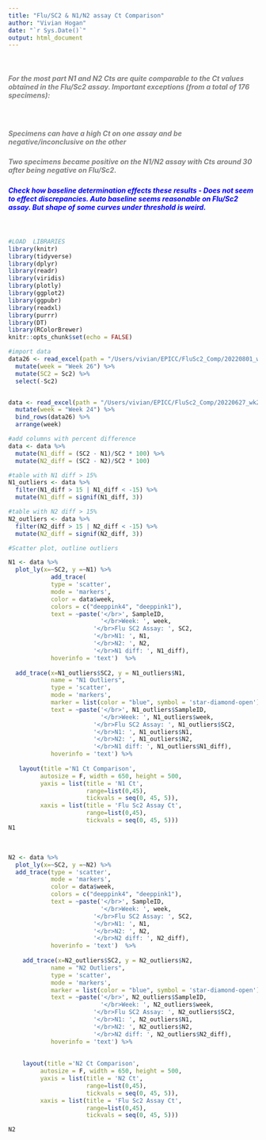 ```yaml
---
title: "Flu/SC2 & N1/N2 assay Ct Comparison"
author: "Vivian Hogan"
date: "`r Sys.Date()`"
output: html_document
---
```

<br>

##### <span style="color: gray;">For the most part N1 and N2 Cts are quite comparable to the Ct values obtained in the Flu/Sc2 assay. Important exceptions (from a total of 176 specimens): </span>
<br>

##### <span style="color: gray;">Specimens can have a high Ct on one assay and be negative/inconclusive on the other </span>
##### <span style="color: gray;">Two specimens became positive on the N1/N2 assay with Cts around 30 after being negative on Flu/Sc2. </span>
##### <span style="color: blue;">Check how baseline determination effects these results - Does not seem to effect discrepancies. Auto baseline seems reasonable on Flu/Sc2 assay. But shape of some curves under threshold is weird.</span>
<br>

```r

#LOAD  LIBRARIES
library(knitr)
library(tidyverse)
library(dplyr)  
library(readr)
library(viridis)
library(plotly)
library(ggplot2)
library(ggpubr)
library(readxl)
library(purrr)
library(DT)
library(RColorBrewer)
knitr::opts_chunk$set(echo = FALSE)
```

```r
#import data
data26 <- read_excel(path = "/Users/vivian/EPICC/FluSc2_Comp/20220801_wk26_N1_N2_comparison.xlsx", sheet = "Sheet8")%>%
  mutate(week = "Week 26") %>%
  mutate(SC2 = Sc2) %>%
  select(-Sc2)


data <- read_excel(path = "/Users/vivian/EPICC/FluSc2_Comp/20220627_wk24-001-088_N1_N2_comparison.xlsx", sheet = "Sheet8") %>%
  mutate(week = "Week 24") %>%
  bind_rows(data26) %>%
  arrange(week)


```

```r
#add columns with percent difference
data <- data %>%
  mutate(N1_diff = (SC2 - N1)/SC2 * 100) %>%
  mutate(N2_diff = (SC2 - N2)/SC2 * 100)

#table with N1 diff > 15%
N1_outliers <- data %>%
  filter(N1_diff > 15 | N1_diff < -15) %>%
  mutate(N1_diff = signif(N1_diff, 3))

#table with N2 diff > 15%
N2_outliers <- data %>%
  filter(N2_diff > 15 | N2_diff < -15) %>%
  mutate(N2_diff = signif(N2_diff, 3))

```

```r
#Scatter plot, outline outliers

N1 <- data %>%
  plot_ly(x=~SC2, y =~N1) %>%
            add_trace(
            type = 'scatter', 
            mode = 'markers',
            color = data$week, 
            colors = c("deeppink4", "deeppink1"),
            text = ~paste('</br>', SampleID,
                          '</br>Week: ', week,
                        '</br>Flu SC2 Assay: ', SC2, 
                        '</br>N1: ', N1,
                        '</br>N2: ', N2,
                        '</br>N1 diff: ', N1_diff), 
            hoverinfo = 'text')  %>%
  
  add_trace(x=N1_outliers$SC2, y = N1_outliers$N1,
            name = "N1 Outliers",
            type = 'scatter', 
            mode = 'markers', 
            marker = list(color = "blue", symbol = 'star-diamond-open'),
            text = ~paste('</br>', N1_outliers$SampleID,
                          '</br>Week: ', N1_outliers$week,
                        '</br>Flu SC2 Assay: ', N1_outliers$SC2, 
                        '</br>N1: ', N1_outliers$N1,
                        '</br>N2: ', N1_outliers$N2,
                        '</br>N1 diff: ', N1_outliers$N1_diff), 
            hoverinfo = 'text') %>%
  
   layout(title ='N1 Ct Comparison',
         autosize = F, width = 650, height = 500,
         yaxis = list(title = 'N1 Ct', 
                      range=list(0,45),
                      tickvals = seq(0, 45, 5)),
         xaxis = list(title = 'Flu Sc2 Assay Ct', 
                      range=list(0,45), 
                      tickvals = seq(0, 45, 5)))
N1
```  
<br>

```r
N2 <- data %>%
  plot_ly(x=~SC2, y =~N2) %>%
  add_trace(type = 'scatter', 
            mode = 'markers', 
            color = data$week,
            colors = c("deeppink4", "deeppink1"),
            text = ~paste('</br>', SampleID,
                          '</br>Week: ', week,
                        '</br>Flu SC2 Assay: ', SC2, 
                        '</br>N1: ', N1,
                        '</br>N2: ', N2,
                        '</br>N2 diff: ', N2_diff), 
            hoverinfo = 'text')  %>%
    
    add_trace(x=N2_outliers$SC2, y = N2_outliers$N2,
            name = "N2 Outliers",
            type = 'scatter', 
            mode = 'markers', 
            marker = list(color = "blue", symbol = 'star-diamond-open'),
            text = ~paste('</br>', N2_outliers$SampleID,
                          '</br>Week: ', N2_outliers$week,
                        '</br>Flu SC2 Assay: ', N2_outliers$SC2, 
                        '</br>N1: ', N2_outliers$N1,
                        '</br>N2: ', N2_outliers$N2,
                        '</br>N2 diff: ', N2_outliers$N2_diff), 
            hoverinfo = 'text') %>%
  
    
    layout(title ='N2 Ct Comparison',
         autosize = F, width = 650, height = 500,
         yaxis = list(title = 'N2 Ct', 
                      range=list(0,45),
                      tickvals = seq(0, 45, 5)),
         xaxis = list(title = 'Flu Sc2 Assay Ct', 
                      range=list(0,45), 
                      tickvals = seq(0, 45, 5)))

N2
  
```
